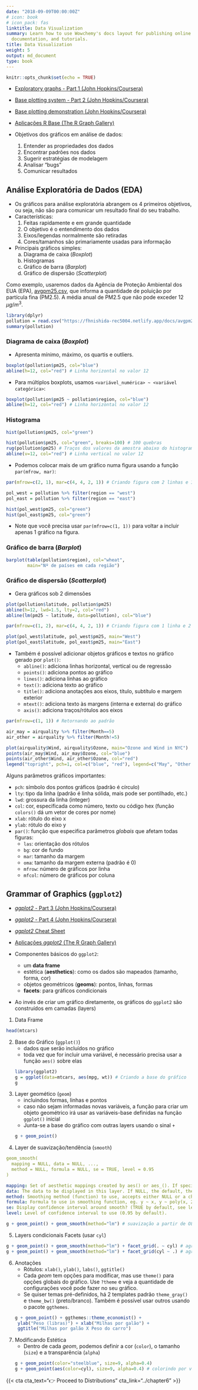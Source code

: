 ```yaml
---
date: "2018-09-09T00:00:00Z"
# icon: book
# icon_pack: fas
linktitle: Data Visualization
summary: Learn how to use Wowchemy's docs layout for publishing online courses, software
  documentation, and tutorials.
title: Data Visualization
weight: 5
output: md_document
type: book
---
```


```r
knitr::opts_chunk$set(echo = TRUE)
```

- [Exploratory graphs - Part 1 (John Hopkins/Coursera)](https://www.coursera.org/learn/exploratory-data-analysis/lecture/ilRAK/exploratory-graphs-part-1)
- [Base plotting system - Part 2 (John Hopkins/Coursera)](https://www.coursera.org/learn/exploratory-data-analysis/lecture/m4P1I/base-plotting-system-part-2)
- [Base plotting demonstration (John Hopkins/Coursera)](https://www.coursera.org/learn/exploratory-data-analysis/lecture/yUFDH/base-plotting-demonstration)

- [Aplicações R Base (The R Graph Gallery)](https://r-graph-gallery.com/base-R.html)
- Objetivos dos gráficos em análise de dados:
    1. Entender as propriedades dos dados
    2. Encontrar padrões nos dados
    3. Sugerir estratégias de modelagem
    4. Analisar "bugs"
    5. Comunicar resultados
    

## Análise Exploratória de Dados (EDA)
- Os gráficos para análise exploratória abrangem os 4 primeiros objetivos, ou seja, não são para comunicar um resultado final do seu trabalho.
- Características:
    1. Feitas rapidamente e em grande quantidade
    2. O objetivo é o entendimento dos dados
    3. Eixos/legendas normalmente são retiradas
    4. Cores/tamanhos são primariamente usadas para informação
- Principais gráficos simples:
    a. Diagrama de caixa (_Boxplot_)
    b. Histogramas
    c. Gráfico de barra (_Barplot_)
    d. Gráfico de dispersão (_Scatterplot_)

Como exemplo, usaremos dados da Agência de Proteção Ambiental dos EUA (EPA), [avgpm25.csv](https://fhnishida-rec5004.netlify.app/docs/avgpm25.csv), que informa a quantidade de poluição por partícula fina (PM2.5). A média anual de PM2.5 que não pode exceder 12 $\mu g/m^3$. 

```r
library(dplyr)
pollution = read.csv("https://fhnishida-rec5004.netlify.app/docs/avgpm25.csv")
summary(pollution)
```

### Diagrama de caixa (_Boxplot_)
- Apresenta mínimo, máximo, os quartis e outliers.
```r
boxplot(pollution$pm25, col="blue")
abline(h=12, col="red") # Linha horizontal no valor 12
```
- Para múltiplos boxplots, usamos `<variável_numérica> ~ <variável categórica>`:

```r
boxplot(pollution$pm25 ~ pollution$region, col="blue")
abline(h=12, col="red") # Linha horizontal no valor 12
```



### Histograma
```r
hist(pollution$pm25, col="green")

hist(pollution$pm25, col="green", breaks=100) # 100 quebras
rug(pollution$pm25) # Traços dos valores da amostra abaixo do histograma 
abline(v=12, col="red") # Linha vertical no valor 12
```
- Podemos colocar mais de um gráfico numa figura usando a função `par(mfrow, mar)`:
```r
par(mfrow=c(2, 1), mar=c(4, 4, 2, 1)) # Criando figura com 2 linhas e 1 coluna + margens

pol_west = pollution %>% filter(region == "west")
pol_east = pollution %>% filter(region == "east")

hist(pol_west$pm25, col="green")
hist(pol_east$pm25, col="green")
```

- Note que você precisa usar `par(mfrow=c(1, 1))` para voltar a incluir apenas 1 gráfico na figura. 


### Gráfico de barra (_Barplot_)
```r
barplot(table(pollution$region), col="wheat",
        main="Nº de países em cada região")
```



### Gráfico de dispersão (_Scatterplot_)
- Gera gráficos sob 2 dimensões
```r
plot(pollution$latitude, pollution$pm25)
abline(h=12, lwd=1.5, lty=2, col="red")
abline(lm(pm25 ~ latitude, data=pollution), col="blue")
```

```r
par(mfrow=c(1, 2), mar=c(4, 4, 2, 1)) # Criando figura com 1 linha e 2 colunas + margens

plot(pol_west$latitude, pol_west$pm25, main="West")
plot(pol_east$latitude, pol_east$pm25, main="East")
```

- Também é possível adicionar objetos gráficos e textos no gráfico gerado por `plot()`:
    - `abline()`: adiciona linhas horizontal, vertical ou de regressão
    - `points()`: adiciona pontos ao gráfico
    - `lines()`: adiciona linhas ao gráfico
    - `text()`: adiciona texto ao gráfico
    - `title()`: adiciona anotações aos eixos, título, subtítulo e margem exterior
    - `mtext()`: adiciona texto às margens (interna e externa) do gráfico
    - `axis()`: adiciona traços/rótulos aos eixos

```r
par(mfrow=c(1, 1)) # Retornando ao padrão

air_may = airquality %>% filter(Month==5)
air_other = airquality %>% filter(Month!=5)

plot(airquality$Wind, airquality$Ozone, main="Ozone and Wind in NYC")
points(air_may$Wind, air_may$Ozone, col="blue")
points(air_other$Wind, air_other$Ozone, col="red")
legend("topright", pch=1, col=c("blue", "red"), legend=c("May", "Other Months"))
```


Alguns parâmetros gráficos importantes:

- `pch`: símbolo dos pontos gráficos (padrão é círculo)
- `lty`: tipo da linha (padrão é linha sólida, mais pode ser pontilhado, etc.)
- `lwd`: grossura da linha (integer)
- `col`: cor, especificada como número, texto ou código hex (função `colors()` dá um vetor de cores por nome)
- `xlab`: rótulo do eixo x
- `ylab`: rótulo do eixo y
- `par()`: função que especifica parâmetros *globais* que afetam todas figuras:
    - `las`: orientação dos rótulos 
    - `bg`: cor de fundo
    - `mar`: tamanho da margem
    - `oma`: tamanho da margem externa (padrão é 0)
    - `mfrow`: número de gráficos por linha
    - `mfcol`: número de gráficos por coluna



## Grammar of Graphics (`ggplot2`)
- [_ggplot2_ - Part 3 (John Hopkins/Coursera)](https://www.coursera.org/learn/exploratory-data-analysis/lecture/idcsq/ggplot2-part-3)
- [_ggplot2_ - Part 4 (John Hopkins/Coursera)](https://www.coursera.org/learn/exploratory-data-analysis/lecture/cj6RA/ggplot2-part-4)
- [_ggplot2_ Cheat Sheet](https://raw.githubusercontent.com/rstudio/cheatsheets/main/data-visualization.pdf)
- [Aplicações _ggplot2_ (The R Graph Gallery)](https://r-graph-gallery.com/ggplot2-package.html)


- Componentes básicos do `ggplot2`:
    - um **data frame**
    - estética (**aesthetics**): como os dados são mapeados (tamanho, forma, cor)
    - objetos geométricos (**geoms**): pontos, linhas, formas
    - **facets**: para gráficos condicionais
- Ao invés de criar um gráfico diretamente, os gráficos do `ggplot2` são construídos em camadas (layers)



1. Data Frame
```r
head(mtcars)
```

2. Base do Gráfico (`ggplot()`)
    - dados que serão incluídos no gráfico
    - toda vez que for incluir uma variável, é necessário precisa usar a função `aes()` sobre elas
```r
library(ggplot2)
g = ggplot(data=mtcars, aes(mpg, wt)) # Criando a base do gráfico
g
```

3. Layer geomético (`geom`)
    - incluindos formas, linhas e pontos
    - caso não sejam informadas novas variáveis, a função para criar um objeto geométrico irá usar as variáveis-base definidas na função `ggplot()` inicial
    - Junta-se a base do gráfico com outras layers usando o sinal `+`
```r
g + geom_point()
```

4. Layer de suavização/tendência (`smooth`)
```yaml
geom_smooth(
  mapping = NULL, data = NULL, ...,
  method = NULL, formula = NULL, se = TRUE, level = 0.95
)

mapping: Set of aesthetic mappings created by aes() or aes_(). If specified and inherit.aes = TRUE (the default), it is combined with the default mapping at the top level of the plot. You must supply mapping if there is no plot mapping.
data: The data to be displayed in this layer. If NULL, the default, the data is inherited from the plot data as specified in the call to ggplot().
method: Smoothing method (function) to use, accepts either NULL or a character vector, e.g. "lm", "glm", "gam", "loess" or a function (...).
formula: Formula to use in smoothing function, eg. y ~ x, y ~ poly(x, 2), y ~ log(x).
se: Display confidence interval around smooth? (TRUE by default, see level to control.)
level: Level of confidence interval to use (0.95 by default).
```

```r
g + geom_point() + geom_smooth(method="lm") # suavização a partir de OLS
```



5. Layers condicionais
Facets (usar `cyl`)

```r
g + geom_point() + geom_smooth(method="lm") + facet_grid(. ~ cyl) # agrupando por nº cilindros horizontalmente
g + geom_point() + geom_smooth(method="lm") + facet_grid(cyl ~ .) # agrupando por nº cilindros verticalmente
```

6. Anotações
    - Rótulos: `xlab()`, `ylab()`, `labs()`, `ggtitle()`
    - Cada _geom_ tem opções para modificar, mas use `theme()` para opções globais do gráfico. Use `?theme` e veja a quantidade de configurações você pode fazer no seu gráfico.
    - Se quiser temas pré-definidos, há 2 templates padrão `theme_gray()` e `theme_bw()` (preto/branco). Também é possível usar outros usando o pacote `ggthemes`.
```r
g + geom_point() + ggthemes::theme_economist() + 
    ylab("Peso (libras)") + xlab("Milhas por galão") +
    ggtitle("Milhas por galão X Peso do carro")
```


7. Modificando Estética
    - Dentro de cada _geom_, podemos definir a cor (`color`), o tamanho (`size`) e a transparência (`alpha`)
```r
g + geom_point(color="steelblue", size=9, alpha=0.4)
g + geom_point(aes(color=cyl), size=9, alpha=0.4) # colorindo por variável - precisa usar aes()
```



{{< cta cta_text="👉 Proceed to Distributions" cta_link="../chapter6" >}}